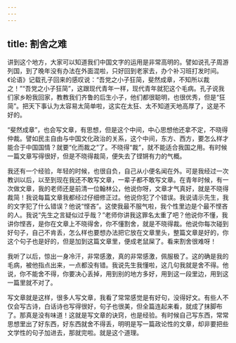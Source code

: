 ```yaml
---
---
---
```

title: 割舍之难
---




讲到这个地方，大家可以知道我们中国文字的运用是非常高明的。譬如说孔子周游列国，到了晚年没有办法在外面混啦，只好回到老家去，办个补习班打发时间。《论语》记载孔子回来的感叹说：“吾党之小子狂简，斐然成章，不知所以裁之！”“吾党之小子狂简”，这跟现代青年一样，现代青年就犯这个毛病。孔子说我们家乡盼我回家，教教我们齐鲁的后生小子，他们都很聪明，也很优秀，但是“狂简”。把天下事认为太容易太简单啦，这实在太狂、太不知道天地高厚了，这是不好的。

“斐然成章”，也会写文章，有思想，但是这个中间，中心思想他还拿不定，不晓得仲裁。譬如民主自由与中国文化政治的关系，这个中间，东方、西方，要怎么样才能合于中国国情？就要“化而裁之”了。不晓得“裁”，就不能适合我国之用。有时候一篇文章写得很好，但是不晓得裁简，便失去了铿锵有力的气概。

我还有一个经验，年轻的时候，也很自负，自己从小便名闻在外。可是我经过一次教训以后，以至到现在我还不敢写文章，一辈子都不敢写文章。在青年时候，有一次做文章，我的老师还是前清一位翰林公，他说你呀，文章才气真好，就是不晓得裁简！我说每篇文章我都经过仔细修正过。他说你犯了个错误。我说请示先生，我的文字犯了什么错误？他说“悭吝”。这使我最不服气啦，我个性里边是个最不悭吝的人。我说“先生之言疑似过乎哉？”老师你讲我这罪名太重了吧？他说你不懂，我讲你悭吝，是你在文章上不晓得舍，你不懂割舍，就是不晓得裁。他说你每次碰到好句子，自己不肯丢，怎么样也要想办法把它放在文章里头，整篇文章是好的，你这个句子也是好的，但是加到这篇文章里，便成老鼠屎了。看来割舍很难呀！

我听了以后，惊出一身冷汗，非常感激，真的非常感激，佩服极了。这的确是我的毛病，被他指点出来，一点都没有错。我说先生我懂啦，这几句我就是舍不得。他说，你不能舍不得，你要决心丢掉，用到别的地方多好，用到这一段里边，用到这一篇里就不对了。

写文章就是这样，很多人写文章，我看了常常感觉是有好句，没得好文。有些人不仅会写古诗，白话诗也写得很好，句子也很美，但全篇连起来看，就成了抹脚布了。那真是没有味道！这就是写文章的诀窍，也是经验。有时候自己写东西，常常思想里出了好东西，好东西就舍不得丢，明明是写一篇政论性的文章，却非要把些文学性的句子加进去，那就完啦。就是这个道理。